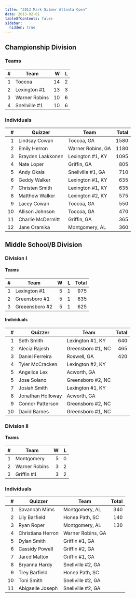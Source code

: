 ```yaml
---
title: "2013 Mark Gilmer Atlanta Open"
date: 2013-02-01
tableOfContents: false
sidebar:
  hidden: true
---
```


## Championship Division

### Teams

|    # | Team          |    W |    L |
| ---: | ------------- | ---: | ---: |
|    1 | Toccoa        |   14 |    2 |
|    2 | Lexington #1  |   13 |    3 |
|    3 | Warner Robins |   10 |    6 |
|    4 | Snellville #1 |   10 |    6 |

### Individuals

|    # | Quizzer           | Team              | Total |
| ---: | ----------------- | ----------------- | ----: |
|    1 | Lindsay Cowan     | Toccoa, GA        |  1580 |
|    2 | Emily Herron      | Warner Robins, GA |  1180 |
|    3 | Brayden Laakkonen | Lexington #1, KY  |  1095 |
|    4 | Nate Loper        | Griffin, GA       |   805 |
|    5 | Andy Okala        | Snellville #1, GA |   710 |
|    6 | Geddy Walker      | Lexington #1, KY  |   635 |
|    7 | Christen Smith    | Lexington #1, KY  |   635 |
|    8 | Matthew Walker    | Lexington #2, KY  |   575 |
|    9 | Lacey Cowan       | Toccoa, GA        |   550 |
|   10 | Allison Johnson   | Toccoa, GA        |   470 |
|   11 | Charlie McDermitt | Griffin, GA       |   365 |
|   12 | Jane Oramika      | Montgomery, AL    |   360 |

## Middle School/B Division

### Division I

#### Teams

|    # | Team           |    W |    L | Total |
| ---: | -------------- | ---: | ---: | ----: |
|    1 | Lexington #1   |    5 |    1 |   975 |
|    2 | Greensboro #1  |    5 |    1 |   835 |
|    3 | Greeensboro #2 |    5 |    1 |   625 |

#### Individuals

|    # | Quizzer           | Team              | Total |
| ---: | ----------------- | ----------------- | ----: |
|    1 | Seth Smith        | Lexington #1, KY  |   640 |
|    2 | Alecia Rajesh     | Greensboro #1, NC |   465 |
|    3 | Daniel Ferreira   | Roswell, GA       |   420 |
|    4 | Tyler McCracken   | Lexington #2, KY  |       |
|    5 | Angelica Lex      | Acworth, GA       |       |
|    5 | Jose Solano       | Greensboro #2, NC |       |
|    7 | Josiah Smith      | Lexington #1, KY  |       |
|    8 | Jonathan Holloway | Acworth, GA       |       |
|    9 | Connor Patterson  | Greensboro #2, NC |       |
|   10 | David Barnes      | Greensboro #1, NC |       |
 
### Division II

#### Teams

|    # | Team          |    W |    L |
| ---: | ------------- | ---: | ---: |
|    1 | Montgomery    |    5 |    0 |
|    2 | Warner Robins |    3 |    2 |
|    3 | Griffin #1    |    3 |    2 |

### Individuals

|    # | Quizzer           | Team              | Total |
| ---: | ----------------- | ----------------- | ----: |
|    1 | Savannah Mims     | Montgomery, AL    |   340 |
|    2 | Lily Barfield     | Honea Path, SC    |   140 |
|    3 | Ryan Roper        | Montgomery, AL    |   130 |
|    4 | Christiana Herron | Warner Robins, GA |       |
|    5 | Dylan Smith       | Griffin #1, GA    |       |
|    6 | Cassidy Powell    | Griffin #2, GA    |       |
|    7 | Jared Mattox      | Griffin #1, GA    |       |
|    8 | Bryanna Hardy     | Snellville #2, GA |       |
|    9 | Trey Barfield     | Honea Path, SC    |       |
|   10 | Toni Smith        | Snellville #2, GA |       |
|   11 | Abigaelle Joseph  | Snellville #2, GA |       |
